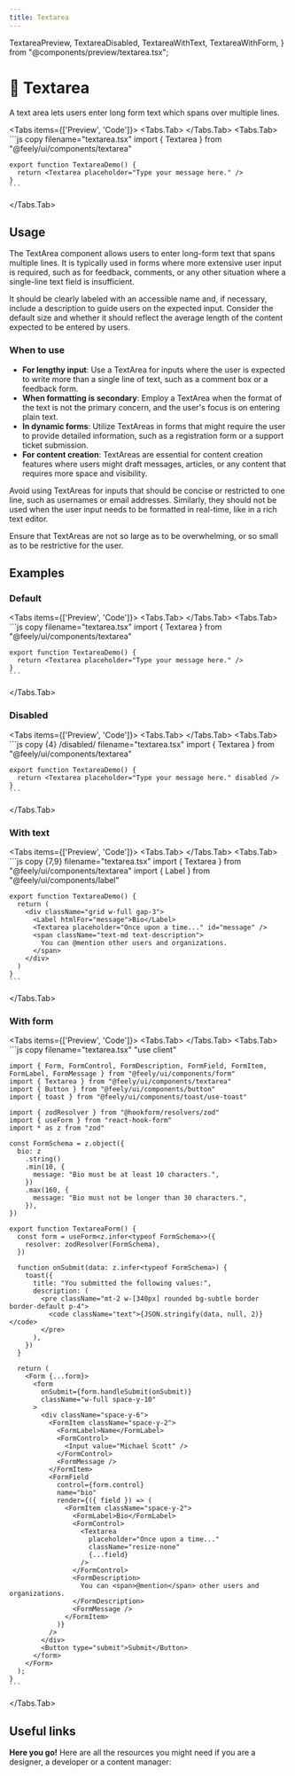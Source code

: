 ```yaml
---
title: Textarea
---
```


  TextareaPreview,
  TextareaDisabled,
  TextareaWithText,
  TextareaWithForm,
} from "@components/preview/textarea.tsx";

# 💠 Textarea

A text area lets users enter long form text which spans over multiple lines.

<Tabs items={['Preview', 'Code']}>
  <Tabs.Tab>
    <TextareaPreview />
  </Tabs.Tab>
  <Tabs.Tab>
    ```js copy filename="textarea.tsx"
    import { Textarea } from "@feely/ui/components/textarea"

    export function TextareaDemo() {
      return <Textarea placeholder="Type your message here." />
    }
    ```

  </Tabs.Tab>
</Tabs>

## Usage

The TextArea component allows users to enter long-form text that spans multiple lines. It is typically used in forms where more extensive user input is required, such as for feedback, comments, or any other situation where a single-line text field is insufficient.

It should be clearly labeled with an accessible name and, if necessary, include a description to guide users on the expected input. Consider the default size and whether it should reflect the average length of the content expected to be entered by users.

### When to use

- **For lengthy input**: Use a TextArea for inputs where the user is expected to write more than a single line of text, such as a comment box or a feedback form.
- **When formatting is secondary**: Employ a TextArea when the format of the text is not the primary concern, and the user's focus is on entering plain text.
- **In dynamic forms**: Utilize TextAreas in forms that might require the user to provide detailed information, such as a registration form or a support ticket submission.
- **For content creation**: TextAreas are essential for content creation features where users might draft messages, articles, or any content that requires more space and visibility.

Avoid using TextAreas for inputs that should be concise or restricted to one line, such as usernames or email addresses. Similarly, they should not be used when the user input needs to be formatted in real-time, like in a rich text editor.

Ensure that TextAreas are not so large as to be overwhelming, or so small as to be restrictive for the user.

## Examples

### Default

<Tabs items={['Preview', 'Code']}>
  <Tabs.Tab>
    <TextareaPreview />
  </Tabs.Tab>
  <Tabs.Tab>
    ```js copy filename="textarea.tsx"
    import { Textarea } from "@feely/ui/components/textarea"

    export function TextareaDemo() {
      return <Textarea placeholder="Type your message here." />
    }
    ```

  </Tabs.Tab>
</Tabs>

### Disabled

<Tabs items={['Preview', 'Code']}>
  <Tabs.Tab>
    <TextareaDisabled />
  </Tabs.Tab>
  <Tabs.Tab>
    ```js copy {4} /disabled/ filename="textarea.tsx"
    import { Textarea } from "@feely/ui/components/textarea"

    export function TextareaDemo() {
      return <Textarea placeholder="Type your message here." disabled />
    }
    ```

  </Tabs.Tab>
</Tabs>

### With text

<Tabs items={['Preview', 'Code']}>
  <Tabs.Tab>
    <TextareaWithText />
  </Tabs.Tab>
  <Tabs.Tab>
    ```js copy {7,9} filename="textarea.tsx"
    import { Textarea } from "@feely/ui/components/textarea"
    import { Label } from "@feely/ui/components/label"

    export function TextareaDemo() {
      return (
        <div className="grid w-full gap-3">
          <Label htmlFor="message">Bio</Label>
          <Textarea placeholder="Once upon a time..." id="message" />
          <span className="text-md text-description">
            You can @mention other users and organizations.
          </span>
        </div>
      )
    }
    ```

  </Tabs.Tab>
</Tabs>

### With form

<Tabs items={['Preview', 'Code']}>
  <Tabs.Tab>
    <TextareaWithForm />
  </Tabs.Tab>
  <Tabs.Tab>
    ```js copy filename="textarea.tsx"
    "use client"

    import { Form, FormControl, FormDescription, FormField, FormItem, FormLabel, FormMessage } from "@feely/ui/components/form"
    import { Textarea } from "@feely/ui/components/textarea"
    import { Button } from "@feely/ui/components/button"
    import { toast } from "@feely/ui/components/toast/use-toast"

    import { zodResolver } from "@hookform/resolvers/zod"
    import { useForm } from "react-hook-form"
    import * as z from "zod"

    const FormSchema = z.object({
      bio: z
        .string()
        .min(10, {
          message: "Bio must be at least 10 characters.",
        })
        .max(160, {
          message: "Bio must not be longer than 30 characters.",
        }),
    })

    export function TextareaForm() {
      const form = useForm<z.infer<typeof FormSchema>>({
        resolver: zodResolver(FormSchema),
      })

      function onSubmit(data: z.infer<typeof FormSchema>) {
        toast({
          title: "You submitted the following values:",
          description: (
            <pre className="mt-2 w-[340px] rounded bg-subtle border border-default p-4">
              <code className="text">{JSON.stringify(data, null, 2)}</code>
            </pre>
          ),
        })
      }

      return (
        <Form {...form}>
          <form
            onSubmit={form.handleSubmit(onSubmit)}
            className="w-full space-y-10"
          >
            <div className="space-y-6">
              <FormItem className="space-y-2">
                <FormLabel>Name</FormLabel>
                <FormControl>
                  <Input value="Michael Scott" />
                </FormControl>
                <FormMessage />
              </FormItem>
              <FormField
                control={form.control}
                name="bio"
                render={({ field }) => (
                  <FormItem className="space-y-2">
                    <FormLabel>Bio</FormLabel>
                    <FormControl>
                      <Textarea
                        placeholder="Once upon a time..."
                        className="resize-none"
                        {...field}
                      />
                    </FormControl>
                    <FormDescription>
                      You can <span>@mention</span> other users and organizations.
                    </FormDescription>
                    <FormMessage />
                  </FormItem>
                )}
              />
            </div>
            <Button type="submit">Submit</Button>
          </form>
        </Form>
      );
    }
    ```

  </Tabs.Tab>
</Tabs>

## Useful links

**Here you go!** Here are all the resources you might need if you are a designer, a developer or a content manager:

<Cards className="mt-8">
  <Card
    title="🤖 Storybook"
    href="https://www.stories.feely.so/?path=/docs/components-textarea--documentation"
  />
  <Card
    title="🪄 Figma"
    href="https://www.figma.com/design/Jfto7FUoU7mSpnv9uESD60/%F0%9F%9F%A0-feely---design-system?node-id=540-8883&t=nua4UmG9Iu1hfUAm-1"
  />
</Cards>
